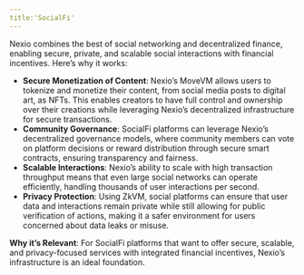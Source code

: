 ```yaml
---
title:'SocialFi'
---
```

Nexio combines the best of social networking and decentralized finance, enabling secure, private, and scalable social interactions with financial incentives. Here’s why it works:

* **Secure Monetization of Content**: Nexio’s MoveVM allows users to tokenize and monetize their content, from social media posts to digital art, as NFTs. This enables creators to have full control and ownership over their creations while leveraging Nexio’s decentralized infrastructure for secure transactions.
* **Community Governance**: SocialFi platforms can leverage Nexio’s decentralized governance models, where community members can vote on platform decisions or reward distribution through secure smart contracts, ensuring transparency and fairness.
* **Scalable Interactions**: Nexio’s ability to scale with high transaction throughput means that even large social networks can operate efficiently, handling thousands of user interactions per second.
* **Privacy Protection**: Using ZkVM, social platforms can ensure that user data and interactions remain private while still allowing for public verification of actions, making it a safer environment for users concerned about data leaks or misuse.

**Why it’s Relevant**: For SocialFi platforms that want to offer secure, scalable, and privacy-focused services with integrated financial incentives, Nexio’s infrastructure is an ideal foundation.
